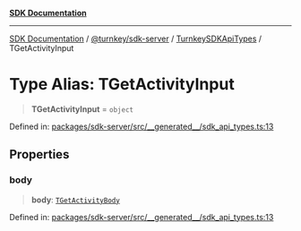 [**SDK Documentation**](../../../../../README.mdx)

***

[SDK Documentation](../../../../../packages.mdx) / [@turnkey/sdk-server](../../../README.mdx) / [TurnkeySDKApiTypes](../README.mdx) / TGetActivityInput

# Type Alias: TGetActivityInput

> **TGetActivityInput** = `object`

Defined in: [packages/sdk-server/src/\_\_generated\_\_/sdk\_api\_types.ts:13](https://github.com/tkhq/sdk/blob/e1b1a69bdd608320aaf03cc2dbbf68dc0c52b28d/packages/sdk-server/src/__generated__/sdk_api_types.ts#L13)

## Properties

### body

> **body**: [`TGetActivityBody`](TGetActivityBody.mdx)

Defined in: [packages/sdk-server/src/\_\_generated\_\_/sdk\_api\_types.ts:13](https://github.com/tkhq/sdk/blob/e1b1a69bdd608320aaf03cc2dbbf68dc0c52b28d/packages/sdk-server/src/__generated__/sdk_api_types.ts#L13)
